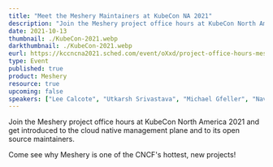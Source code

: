 ```yaml
---
title: "Meet the Meshery Maintainers at KubeCon NA 2021"
description: "Join the Meshery project office hours at KubeCon North America 2021 and get introduced to the cloud native management plane and to its open source maintainers."
date: 2021-10-13
thumbnail: ./KubeCon-2021.webp
darkthumbnail: ./KubeCon-2021.webp
eurl: https://kccncna2021.sched.com/event/oXxd/project-office-hours-meshery?iframe=yes&w=100%&sidebar=yes&bg=no
type: Event
published: true
product: Meshery
resource: true
upcoming: false
speakers: ["Lee Calcote", "Utkarsh Srivastava", "Michael Gfeller", "Navendu Pottekkat", "Hussaina Begum", "Rodolfo Martinez Vega"]
---
```

Join the Meshery project office hours at KubeCon North America 2021 and get introduced to the cloud native management plane and to its open source maintainers.

Come see why Meshery is one of the CNCF's hottest, new projects!
